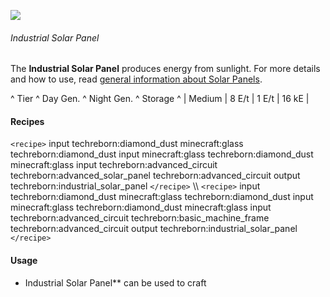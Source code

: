 ![](/mods/techreborn/industrial_solar_panel.png)

###### Industrial Solar Panel

The **Industrial Solar Panel** produces energy from sunlight. For
more details and how to use, read [general information about Solar
Panels](energy:generators:solar_panels "wikilink").

\^ Tier \^ Day Gen. \^ Night Gen. \^ Storage \^ \| Medium \| 8 E/t \| 1
E/t \| 16 kE \|

#### Recipes

`<recipe>` input techreborn:diamond_dust minecraft:glass
techreborn:diamond_dust input minecraft:glass techreborn:diamond_dust
minecraft:glass input techreborn:advanced_circuit
techreborn:advanced_solar_panel techreborn:advanced_circuit output
techreborn:industrial_solar_panel `</recipe>` \\\\
`<recipe>` input techreborn:diamond_dust minecraft:glass
techreborn:diamond_dust input minecraft:glass techreborn:diamond_dust
minecraft:glass input techreborn:advanced_circuit
techreborn:basic_machine_frame techreborn:advanced_circuit output
techreborn:industrial_solar_panel `</recipe>`

#### Usage

- Industrial Solar Panel** can be used to craft
        <Mcitem id="techreborn:ultimate_solar_panel"/>
